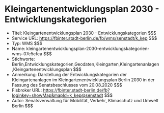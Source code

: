 # Kleingartenentwicklungsplan 2030 - Entwicklungskategorien
- Titel: Kleingartenentwicklungsplan 2030 - Entwicklungskategorien $$$
- Service URL: https://fbinter.stadt-berlin.de/fb/wms/senstadt/k_kep $$$
- Typ: WMS $$$
- Name: kleingartenentwicklungsplan-2030-entwicklungskategorien-wms-07e5cfca $$$
- Stichworte: Berlin,Entwicklungskategorien,Geodaten,Kleingarten,Kleingartenanlagen,Kleingartenentwicklungsplan $$$
- Anmerkung: Darstellung der Entwicklungskategorien der Kleingartenanlagen im Kleingartenentwicklungsplan Berlin 2030 in der Fassung des Senatsbeschlusses vom 20.08.2020 $$$
- Fisbroker URL: https://fbinter.stadt-berlin.de/fb?loginkey=showMap&mapId=k_kep@senstadt $$$
- Autor: Senatsverwaltung für Mobilität, Verkehr, Klimaschutz und Umwelt Berlin $$$
